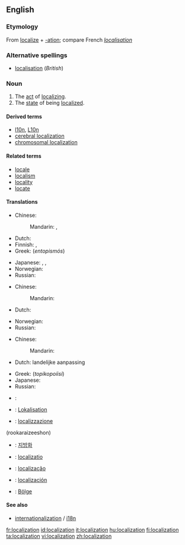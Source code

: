 {{wikipedia}}
{{also|localisation}}
==English==

===Etymology===
From [[localize]] + [[-ation]]; compare French ''[[localisation#French|localisation]]''

===Alternative spellings===
* [[localisation]] (''British'')

===Noun===
{{en-noun}}

# The [[act]] of [[localize|localizing]].
# The [[state]] of being [[localized]].

====Derived terms====
* [[l10n]], [[L10n]]
* [[cerebral localization]]
* [[chromosomal localization]]

====Related terms====
* [[locale]]
* [[localism]]
* [[locality]]
* [[locate]]

====Translations====
{{trans-top|act of localizing}}
* Chinese:
*: Mandarin: {{t|zh|本地化|tr=běndìhuà|sc=Hani}},  {{t|zh|地方化|tr=dìfānghuà|sc=Hani}}
* Dutch: {{t+|nl|lokalisatie|f}}
* Finnish: {{t+|fi|lokalisoida}}, {{t+|fi|kotoistaa}}
* Greek: {{t+|el|εντοπισμός|m|sc=Grek}} (''entopismós'')
{{trans-mid}}
* Japanese: {{t|ja|局在化|tr=きょくざいか, kyokuzaika|sc=Jpan}},  {{t|ja|局所化|tr=きょくしょか, kyokushoka|sc=Jpan}},  {{t|ja|地方化|tr=ちほうか, chihōka|sc=Jpan}}
* Norwegian: {{t-|no|lokalisering|f}}
* Russian: {{t+|ru|локализация|f|tr=lokalizácija|sc=Cyrl}}
{{trans-bottom}}

{{trans-top|state of being localized}}
* Chinese:
*: Mandarin: {{t|zh|本地化|tr=běndìhuà|sc=Hani}}
* Dutch: {{t+|nl|lokalisatie|f}}
{{trans-mid}}
* Norwegian: {{t-|no|lokalisering|f}}
* Russian: {{t|ru|локализованность|f|tr=lokalizóvannost'|sc=Cyrl}}
{{trans-bottom}}

{{trans-top|software engineering: act or process of making a product suitable for use in a particular country or region}}
* Chinese:
*: Mandarin: {{t|zh|本地化|tr=běndìhuà|sc=Hani}}
* Dutch: landelijke aanpassing
{{trans-mid}}
* Greek: {{t|el|τοπικοποίηση|f|sc=Grek}} (''topikopoíisi'')
* Japanese: {{t-|ja|ローカライゼーション|tr=rōkaraizēshon|sc=Jpan}}
* Russian: {{t+|ru|локализация|f|tr=lokalizácija|sc=Cyrl}}
{{trans-bottom}}

{{checktrans-top}}
* {{ttbc|French}}: {{t+|fr|localisation|f}}
* {{ttbc|German}}: [[Lokalisation]]
* {{ttbc|Italian}}: [[localizzazione]]
{{trans-mid}}
(rookaraizeeshon)
* {{ttbc|Korean}}: [[지방화]]
* {{ttbc|Latin}}: [[localizatio]]
* {{ttbc|Portuguese}}: [[localização]]
* {{ttbc|Spanish}}: [[localización]]
* {{ttbc|Turkish}}: [[Bölge]]
{{trans-bottom}}

====See also====
* [[internationalization]] / [[i18n]]

[[fr:localization]]
[[id:localization]]
[[it:localization]]
[[hu:localization]]
[[fi:localization]]
[[ta:localization]]
[[vi:localization]]
[[zh:localization]]